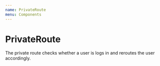 ```yaml
---
name: PrivateRoute
menu: Components
---
```


# PrivateRoute
The private route checks whether a user is logs in and reroutes the user accordingly.
